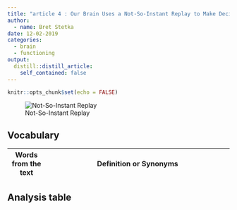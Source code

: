```yaml
---
title: "article 4 : Our Brain Uses a Not-So-Instant Replay to Make Decisions"
author:
  - name: Bret Stetka 
date: 12-02-2019
categories:
  - brain
  - functioning
output:
  distill::distill_article:
    self_contained: false
---
```


```r
knitr::opts_chunk$set(echo = FALSE)
```

![Not-So-Instant Replay](https://static.scientificamerican.com/sciam/cache/file/DA13F4E4-6F00-4B27-B36557CB7530A90C_source.jpg?w=590&h=800&EA894E83-6A75-4DE0-8E9A82E686C29956)



## Vocabulary

| Words from the text |  Definition or Synonyms                                                                  |
| ------------------- | ---------------------------------------------------------------------------------------- |





## Analysis table

|                        |                                |
|------------------------|--------------------------------|
